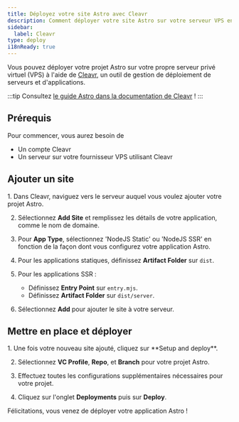 ```yaml
---
title: Déployez votre site Astro avec Cleavr
description: Comment déployer votre site Astro sur votre serveur VPS en utilisant Cleavr.
sidebar:
  label: Cleavr
type: deploy
i18nReady: true
---
```


Vous pouvez déployer votre projet Astro sur votre propre serveur privé virtuel (VPS) à l'aide de [Cleavr](https://cleavr.io/), un outil de gestion de déploiement de serveurs et d'applications.

:::tip
Consultez [le guide Astro dans la documentation de Cleavr](https://docs.cleavr.io/guides/astro) !
:::

## Prérequis

Pour commencer, vous aurez besoin de

- Un compte Cleavr
- Un serveur sur votre fournisseur VPS utilisant Cleavr

## Ajouter un site

<Steps>
1. Dans Cleavr, naviguez vers le serveur auquel vous voulez ajouter votre projet Astro.

2. Sélectionnez **Add Site** et remplissez les détails de votre application, comme le nom de domaine.

3. Pour **App Type**, sélectionnez 'NodeJS Static' ou 'NodeJS SSR' en fonction de la façon dont vous configurez votre application Astro.

4. Pour les applications statiques, définissez **Artifact Folder** sur `dist`.

5. Pour les applications SSR :
    - Définissez **Entry Point** sur `entry.mjs`.
    - Définissez **Artifact Folder** sur `dist/server`.

6. Sélectionnez **Add** pour ajouter le site à votre serveur.
</Steps>

## Mettre en place et déployer

<Steps>
1. Une fois votre nouveau site ajouté, cliquez sur **Setup and deploy**.

2. Sélectionnez **VC Profile**, **Repo**, et **Branch** pour votre projet Astro.

3. Effectuez toutes les configurations supplémentaires nécessaires pour votre projet.

4. Cliquez sur l'onglet **Deployments** puis sur **Deploy**.
</Steps>

Félicitations, vous venez de déployer votre application Astro !
